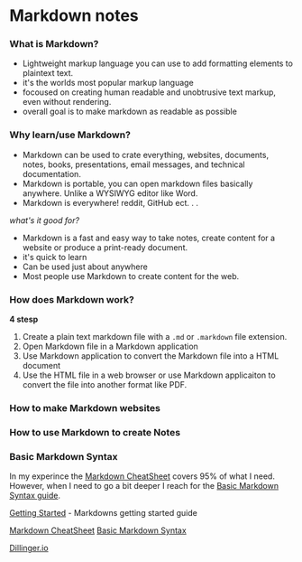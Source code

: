 

# Markdown notes

### What is Markdown?
- Lightweight markup language you can use to add formatting elements to plaintext text. 
- it's the worlds most popular markup language 
- focoused on creating human readable and unobtrusive text markup, even without rendering.
- overall goal is to make markdown as readable as possible

### Why learn/use Markdown? 

- Markdown can be used to crate everything, websites, documents, notes, books, presentations, email messages, and technical documentation.
- Markdown is portable, you can open markdown files basically anywhere. Unlike a WYSIWYG editor like Word.
- Markdown is everywhere! reddit, GitHub ect. . .

*what's it good for?*
- Markdown is a fast and easy way to take notes, create content for a website or produce a print-ready document.
- it's quick to learn
- Can be used just about anywhere
- Most people use Markdown to create content for the web.

### How does Markdown work?
**4 stesp**
1. Create a plain text markdown file with a `.md` or `.markdown` file extension.
2. Open Markdown file in a Markdown application
3. Use Markdown application to convert the Markdown file into a HTML document
4. Use the HTML file in a web browser or use Markdown applicaiton to convert the file into another format like PDF.

### How to make Markdown websites

### How to use Markdown to create Notes


### Basic Markdown Syntax 

In my experince the [Markdown CheatSheet](https://izettle.slack.com/archives/C1H3G3T29/p1582290958091900) covers 95% of what I need. However, when I need to go a bit deeper I reach for the [Basic Markdown Syntax guide](https://www.markdownguide.org/basic-syntax). 



[Getting Started](https://www.markdownguide.org/getting-started/) - Markdowns getting started guide

[Markdown CheatSheet](https://izettle.slack.com/archives/C1H3G3T29/p1582290958091900)
[Basic Markdown Syntax](https://www.markdownguide.org/basic-syntax)

[Dillinger.io](https://dillinger.io/) 


